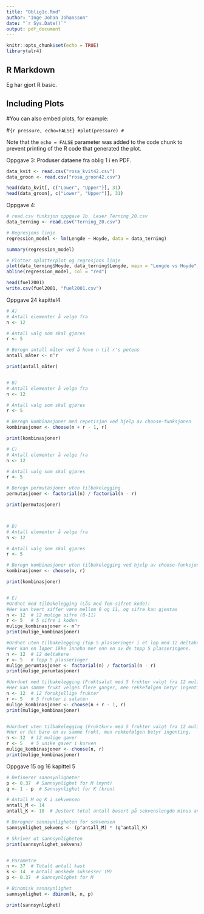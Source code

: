 ```yaml
---
title: "Oblig1c.Rmd"
author: "Inge Johan Johansson"
date: "`r Sys.Date()`" 
output: pdf_document
---
```


```r
knitr::opts_chunk$set(echo = TRUE)
library(alr4)
```

## R Markdown
Eg har gjort R basic.



## Including Plots

#You can also embed plots, for example:

#```{r pressure, echo=FALSE}
#plot(pressure)
#```

Note that the `echo = FALSE` parameter was added to the code chunk to prevent printing of the R code that generated the plot.

Oppgave 3: Produser dataene fra oblig 1 i en PDF.

```r
data_kvit <- read.csv("rosa_kvit42.csv")
data_groon <- read.csv("rosa_groon42.csv")

head(data_kvit[, c("Lower", "Upper")], 31)
head(data_groon[, c("Lower", "Upper")], 31)
```


Oppgave 4: 
```r
# read.csv funksjon oppgave 1b. Leser Terning_20.csv
data_terning <- read.csv("Terning_20.csv")

# Regresjons linje
regression_model <- lm(Lengde ~ Hoyde, data = data_terning)

summary(regression_model)

# Plotter splatterplot og regresjons linje
plot(data_terning$Hoyde, data_terning$Lengde, main = "Lengde vs Hoyde", xlab = "Hoyde", ylab = "Lengde", pch = 19)
abline(regression_model, col = "red")
```

``` r
head(fuel2001)
write.csv(fuel2001, "fuel2001.csv")
```




Oppgave 24 kapittel4

```r
# A)
# Antall elementer å velge fra
n <- 12

# Antall valg som skal gjøres
r <- 5

# Beregn antall måter ved å heve n til r's potens
antall_måter <- n^r

print(antall_måter)


# B)
# Antall elementer å velge fra
n <- 12

# Antall valg som skal gjøres
r <- 5

# Beregn kombinasjoner med repetisjon ved hjelp av choose-funksjonen
kombinasjoner <- choose(n + r - 1, r)

print(kombinasjoner)

# C)
# Antall elementer å velge fra
n <- 12

# Antall valg som skal gjøres
r <- 5

# Beregn permutasjoner uten tilbakelegging
permutasjoner <- factorial(n) / factorial(n - r)

print(permutasjoner)



# D)
# Antall elementer å velge fra
n <- 12

# Antall valg som skal gjøres
r <- 5

# Beregn kombinasjoner uten tilbakelegging ved hjelp av choose-funksjonen
kombinasjoner <- choose(n, r)

print(kombinasjoner)


# E)
#Ordnet med tilbakelegging (Lås med fem-sifret kode):
#Her kan hvert siffer være mellom 0 og 11, og sifre kan gjentas
n <- 12  # 12 mulige sifre (0-11)
r <- 5   # 5 sifre i koden
mulige_kombinasjoner <- n^r
print(mulige_kombinasjoner)

#Ordnet uten tilbakelegging (Top 5 plasseringer i et løp med 12 deltakere)
#Her kan en løper ikke inneha mer enn en av de topp 5 plasseringene.
n <- 12  # 12 deltakere
r <- 5   # Topp 5 plasseringer
mulige_perumtasjoner <- factorial(n) / factorial(n - r)
print(mulige_perumtasjoner)

#Uordnet med tilbakelegging (Fruktsalat med 5 frukter valgt fra 12 mulige):
#Her kan samme frukt velges flere ganger, men rekkefølgen betyr ingenting.
n <- 12  # 12 forskjellige frukter
r <- 5   # 5 frukter i salaten
mulige_kombinasjoner <- choose(n + r - 1, r)
print(mulige_kombinasjoner)


#Uordnet uten tilbakelegging (Fruktkurv med 5 frukter valgt fra 12 mulige):
#Her er det bare en av samme frukt, men rekkefølgen betyr ingenting.
n <- 12  # 12 mulige gaver
r <- 5   # 5 unike gaver i kurven
mulige_kombinasjoner <- choose(n, r)
print(mulige_kombinasjoner)


```
Oppgave 15 og 16 kapittel 5
```r
# Definerer sannsynligheter
p <- 0.37  # Sannsynlighet for M (mynt)
q <- 1 - p  # Sannsynlighet for K (kron)

# Antall M og K i sekvensen
antall_M <- 14
antall_K <- 10  # Justert total antall basert på sekvenslengde minus antall M

# Beregner sannsynligheten for sekvensen
sannsynlighet_sekvens <- (p^antall_M) * (q^antall_K)

# Skriver ut sannsynligheten
print(sannsynlighet_sekvens)


# Parametre
n <- 37  # Totalt antall kast
k <- 14  # Antall ønskede suksesser (M)
p <- 0.37  # Sannsynlighet for M

# Binomisk sannsynlighet
sannsynlighet <- dbinom(k, n, p)

print(sannsynlighet)



```

